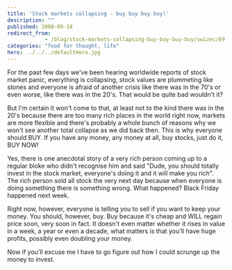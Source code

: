 ```yaml
---
title: 'Stock markets collapsing - buy buy buy buy!'
description: ""
published: 2008-09-18
redirect_from: 
            - /blog/stock-markets-collapsing-buy-buy-buy-buy/swizec/69
categories: "food for thought, life"
hero: ../../../defaultHero.jpg
---
```

For the past few days we&#x27;ve been hearing worldwide reports of stock market panic, everything is collapsing, stock values are plummeting like stones and everyone is afraid of another crisis like there was in the 70&#x27;s or even worse, like there was in the 20&#x27;s. That would be quite bad wouldn&#x27;t it?

But I&#x27;m certain it won&#x27;t come to that, at least not to the kind there was in the 20&#x27;s because there are too many rich places in the world right now, markets are more flexible and there&#x27;s probably a whole bunch of reasons why we won&#x27;t see another total collapse as we did back then. This is why everyone should BUY. If you have any money, any money at all, buy stocks, just do it, BUY NOW!

Yes, there is one anecdotal story of a very rich person coming up to a regular bloke who didn&#x27;t recognise him and said &quot;Dude, you should totally invest in the stock market, everyone&#x27;s doing it and it will make you rich&quot;. The rich person sold all stock the very next day because when everyone is doing something there is something wrong. What happened? Black Friday happened next week.

Right now, however, everyone is telling you to sell if you want to keep your money. You should, however, buy. Buy because it&#x27;s cheap and WILL regain price soon, very soon in fact. It doesn&#x27;t even matter whether it rises in value in a week, a year or even a decade, what matters is that you&#x27;ll have huge profits, possibly even doubling your money.

Now if you&#x27;ll excuse me I have to go figure out how I could scrunge up the money to invest.
